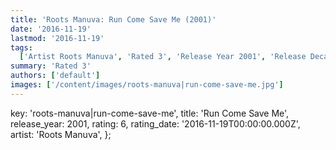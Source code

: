 ```yaml
---
title: 'Roots Manuva: Run Come Save Me (2001)'
date: '2016-11-19'
lastmod: '2016-11-19'
tags:
  ['Artist Roots Manuva', 'Rated 3', 'Release Year 2001', 'Release Decade 2000']
summary: 'Rated 3'
authors: ['default']
images: ['/content/images/roots-manuva|run-come-save-me.jpg']
---
```


  key: 'roots-manuva|run-come-save-me',
  title: 'Run Come Save Me',
  release_year: 2001,
  rating: 6,
  rating_date: '2016-11-19T00:00:00.000Z',
  artist: 'Roots Manuva',
};

<MusicRating data={data} />

